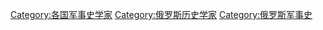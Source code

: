 [[Category:各国军事史学家|Category:各国军事史学家]]
[[Category:俄罗斯历史学家|Category:俄罗斯历史学家]]
[[Category:俄罗斯军事史|Category:俄罗斯军事史]]